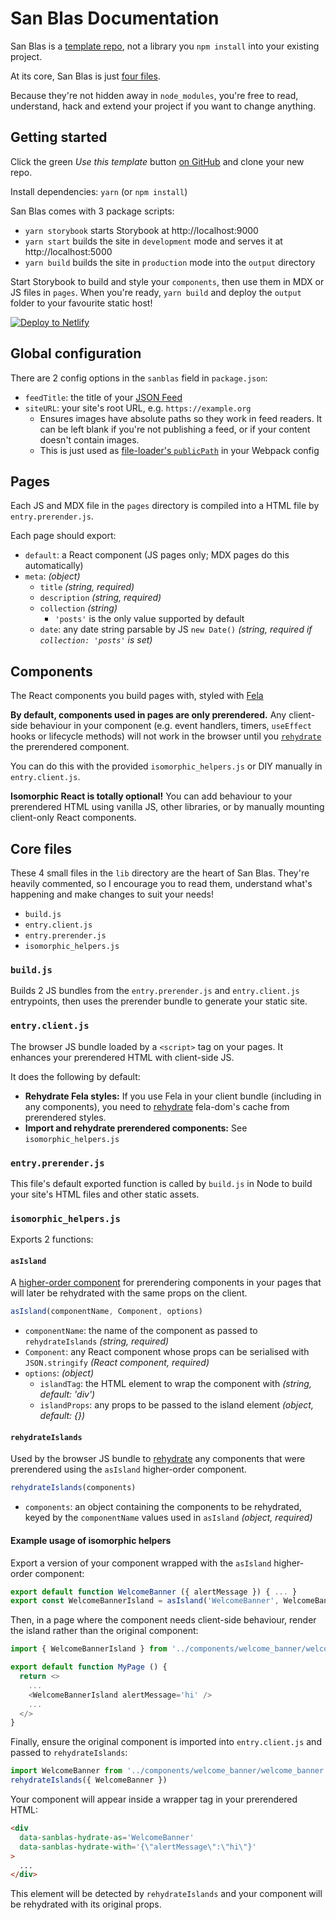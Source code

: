# San Blas Documentation

San Blas is a [template repo](https://github.blog/2019-06-06-generate-new-repositories-with-repository-templates/), not a library you `npm install` into your existing project.

At its core, San Blas is just [four files](#core-files).

Because they're not hidden away in `node_modules`, you're free to read, understand, hack and extend your project if you want to change anything.

## Getting started

Click the green *Use this template* button [on GitHub](https://github.com/bensmithett/sanblas) and clone your new repo.

Install dependencies: `yarn` (or `npm install`)

San Blas comes with 3 package scripts:

- `yarn storybook` starts Storybook at http://localhost:9000
- `yarn start` builds the site in `development` mode and serves it at http://localhost:5000
- `yarn build` builds the site in `production` mode into the `output` directory

Start Storybook to build and style your `components`, then use them in MDX or JS files in `pages`. When you're ready, `yarn build` and deploy the `output` folder to your favourite static host!

[![Deploy to Netlify](https://www.netlify.com/img/deploy/button.svg)](https://app.netlify.com/start/deploy?repository=https://github.com/bensmithett/sanblas)

## Global configuration

There are 2 config options in the `sanblas` field in `package.json`:

- `feedTitle`: the title of your [JSON Feed](https://jsonfeed.org/)
- `siteURL`: your site's root URL, e.g. `https://example.org`
  - Ensures images have absolute paths so they work in feed readers. It can be left blank if you're not publishing a feed, or if your content doesn't contain images.
  - This is just used as [file-loader's `publicPath`](https://webpack.js.org/loaders/file-loader/#publicpath) in your Webpack config

## Pages

Each JS and MDX file in the `pages` directory is compiled into a HTML file by `entry.prerender.js`.

Each page should export:

- `default`: a React component (JS pages only; MDX pages do this automatically)
- `meta`: *(object)*
  - `title` *(string, required)*
  - `description` *(string, required)*
  - `collection` *(string)*
    - `'posts'` is the only value supported by default
  - `date`: any date string parsable by JS `new Date()` *(string, required if `collection: 'posts'` is set)*

## Components

The React components you build pages with, styled with [Fela](https://fela.js.org/)

**By default, components used in pages are only prerendered.** Any client-side behaviour in your component (e.g. event handlers, timers, `useEffect` hooks or lifecycle methods) will not work in the browser until you [`rehydrate`](https://reactjs.org/docs/react-dom.html#hydrate) the prerendered component.

You can do this with the provided `isomorphic_helpers.js` or DIY manually in `entry.client.js`.

**Isomorphic React is totally optional!** You can add behaviour to your prerendered HTML using vanilla JS, other libraries, or by manually mounting client-only React components.

## Core files

These 4 small files in the `lib` directory are the heart of San Blas. They're heavily commented, so I encourage you to read them, understand what's happening and make changes to suit your needs!

- `build.js`
- `entry.client.js`
- `entry.prerender.js`
- `isomorphic_helpers.js`

### `build.js`

Builds 2 JS bundles from the `entry.prerender.js` and `entry.client.js` entrypoints, then uses the prerender bundle to generate your static site.

### `entry.client.js`

The browser JS bundle loaded by a `<script>` tag on your pages. It enhances your prerendered HTML with client-side JS.

It does the following by default:

- **Rehydrate Fela styles:** If you use Fela in your client bundle (including in any components), you need to [rehydrate](https://fela.js.org/docs/api/fela-dom/rehydrate.html) fela-dom's cache from prerendered styles.
- **Import and rehydrate prerendered components:** See `isomorphic_helpers.js`

### `entry.prerender.js`

This file's default exported function is called by `build.js` in Node to build your site's HTML files and other static assets.

### `isomorphic_helpers.js`

Exports 2 functions:

#### `asIsland`

A [higher-order component](https://reactjs.org/docs/higher-order-components.html) for prerendering components in your pages that will later be rehydrated with the same props on the client.

```js
asIsland(componentName, Component, options)
```

- `componentName`: the name of the component as passed to `rehydrateIslands` *(string, required)*
- `Component`: any React component whose props can be serialised with `JSON.stringify` *(React component, required)*
- `options`: *(object)*
  - `islandTag`: the HTML element to wrap the component with *(string, default: 'div')*
  - `islandProps`: any props to be passed to the island element *(object, default: {})*

#### `rehydrateIslands`

Used by the browser JS bundle to [rehydrate](https://reactjs.org/docs/react-dom.html#hydrate) any components that were prerendered using the `asIsland` higher-order component.

```js
rehydrateIslands(components)
```

- `components`: an object containing the components to be rehydrated, keyed by the `componentName` values used in `asIsland` *(object, required)*

#### Example usage of isomorphic helpers

Export a version of your component wrapped with the `asIsland` higher-order component:

```js
export default function WelcomeBanner ({ alertMessage }) { ... }
export const WelcomeBannerIsland = asIsland('WelcomeBanner', WelcomeBanner)
```

Then, in a page where the component needs client-side behaviour, render the island rather than the original component:

```js
import { WelcomeBannerIsland } from '../components/welcome_banner/welcome_banner'

export default function MyPage () {
  return <>
    ...
    <WelcomeBannerIsland alertMessage='hi' />
    ...
  </>
}
```

Finally, ensure the original component is imported into `entry.client.js` and passed to `rehydrateIslands`:

```js
import WelcomeBanner from '../components/welcome_banner/welcome_banner'
rehydrateIslands({ WelcomeBanner })
```

Your component will appear inside a wrapper tag in your prerendered HTML:

```html
<div
  data-sanblas-hydrate-as='WelcomeBanner'
  data-sanblas-hydrate-with='{\"alertMessage\":\"hi\"}'
>
  ...
</div>
```

This element will be detected by `rehydrateIslands` and your component will be rehydrated with its original props.
